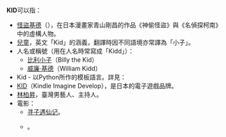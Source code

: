 '''KID'''可以指：
*[[怪盜基德|怪盜基德]]（{{lang|ja|怪盗キッド}}），在日本漫畫家青山剛昌的作品《神偷怪盜》與《名偵探柯南》中的虛構人物。
*[[儿童|兒童]]，英文「Kid」的涵義，翻譯時因不同語境亦常譯為「小子」。
*人名或稱號（用在人名時常寫成「Kidd」）：
**[[比利小子|比利小子]]（Billy the Kid）
**[[威廉·基德|威廉·基德]]（William Kidd）
*Kid - 以Python所作的模板語言。詳見：{{link-en|Kid (templating language)|Kid (templating language)}}
*[[KID|KID]]（Kindle Imagine Develop），是日本的電子遊戲品牌。
*[[林柏昇|林柏昇]]，臺灣男藝人、主持人。
*電影：
**[[寻子遇仙记|寻子遇仙记]]。
**{{link-en|Disney's The Kid (2000 film)|Disney's The Kid (2000 film)}}。

{{disambig|cat=三字拉丁字母縮寫消歧義}}